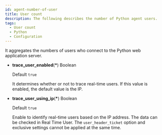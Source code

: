 ```yaml
---
id: agent-number-of-user
title: User count
description: The following describes the number of Python agent users.
tags:
  - User count
  - Python
  - Configuration
---
```


It aggregates the numbers of users who connect to the Python web application server.

- **trace_user_enabled**(**\***) <span class='type'>Boolean</span>

  Default `true`

  It determines whether or not to trace real-time users. If this value is enabled, the default value is the IP.

- **trace_user_using_ip**(**\***) <span class='type'>Boolean</span>

  Default `true`

  Enable to identify real-time users based on the IP address. The data can be checked in Real Time User. The `user_header_ticket` option and exclusive settings cannot be applied at the same time.
